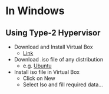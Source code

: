 # In Windows

## Using Type-2 Hypervisor

- Download and Install Virtual Box
    - [Link](https://www.virtualbox.org/wiki/Downloads){target="_blank"}
- Download .iso file of any distribution
    - e.g. [Ubuntu](https://mirror.ajl.albony.in/ubuntu-releases/){target="_blank"}
- Install iso file in Virtual Box
    - Click on New
    - Select Iso and fill required data...
